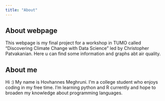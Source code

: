 ```yaml
---
title: "About"
---
```


## About webpage

This webpage is my final project for a workshop in TUMO called "Discovering Climate Change with Data Science" led by Christopher Patvakanian. Here u can find some information and graphs abt air quality.

## About me

Hi :) My name is Hovhannes Meghruni. I'm a college student who enjoys coding in my free time. I'm learning python and R currently and hope to broaden my knowledge about programming languages.

